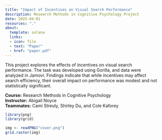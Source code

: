 ```yaml
---
title: "Impact of Incentives on Visual Search Performance"
description: Research Methods in Cognitive Psychology Project
date: 2025-04-01
resources: "."
about: 
  template: solana
  links: 
  - icon: file
  - text: "Paper"
  - href: "paper.pdf"
---
```


This project explores the effects of incentives on visual search performance. The task was developed using Gorilla, and data were analyzed in Jamovi. Findings indicate that while incentives may affect search efficiency, their overall impact on performance was modest and not statistically significant.

**Course:** Research Methods in Cognitive Psychology \
**Instructor:** Abigail Noyce \
**Teammates:** Cami Streuly, Shirley Du, and Cole Kaforey

```r
library(png)  
library(grid)

img <- readPNG("cover.png")
grid.raster(img)

```